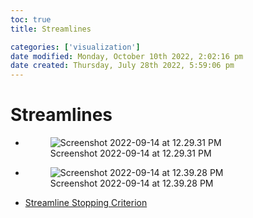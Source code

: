 ```yaml
---
toc: true
title: Streamlines

categories: ['visualization']
date modified: Monday, October 10th 2022, 2:02:16 pm
date created: Thursday, July 28th 2022, 5:59:06 pm
---
```


# Streamlines
- ![Screenshot 2022-09-14 at 12.29.31 PM](images/Screenshot%202022-09-14%20at%2012.29.31%20PM.png)
- ![Screenshot 2022-09-14 at 12.39.28 PM](images/Screenshot%202022-09-14%20at%2012.39.28%20PM.png)
- [Streamline Stopping Criterion](Streamline%20Stopping%20Criterion.qmd)



